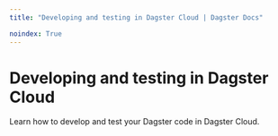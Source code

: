```yaml
---
title: "Developing and testing in Dagster Cloud | Dagster Docs"

noindex: True
---
```


# Developing and testing in Dagster Cloud

Learn how to develop and test your Dagster code in Dagster Cloud.

<ArticleList>
  <ArticleListItem
    title="Using the dagster-cloud CLI"
    href="/dagster-cloud/developing-testing/dagster-cloud-cli"
  ></ArticleListItem>
  <ArticleListItem
    title="Adding and managing Dagster Code"
    href="/dagster-cloud/developing-testing/code-locations"
  ></ArticleListItem>
  <ArticleListItem
    title="Using Branch Deployments for Continous Integration"
    href="/dagster-cloud/developing-testing/branch-deployments"
  ></ArticleListItem>
</ArticleList>
